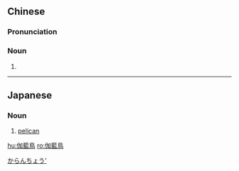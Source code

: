 {{also|伽蓝鸟}}
==Chinese==
{{zh-forms|s=伽蓝鸟|type=21}}

===Pronunciation===
{{zh-pron
|m=qiélánniǎo
|c=ke4 laam4 niu5
|mn=ka-lâm-chiáu
|cat=n
}}

===Noun===
{{zh-noun}}

# {{zh-alt-name|鵜鶘}}

----

==Japanese==
{{ja-kanjitab|が|らん|ちょう|yomi=o}}

===Noun===
{{ja-noun|がらんちょう}}

# [[pelican]]

[[Category:ja:Seabirds|からんちょう']]

[[hu:伽藍鳥]]
[[ro:伽藍鳥]]